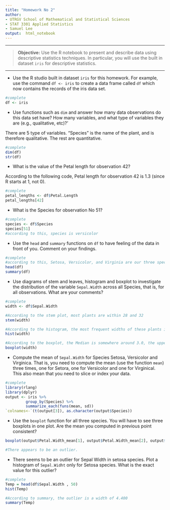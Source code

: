 ---
title: "Homework No 2"
author:
- UTRGV School of Mathematical and Statistical Sciences
- STAT 3301 Applied Statistics
- Samuel Lee
output:  html_notebook
---

---

>**Objective:** Use the R notebook to present and describe data using descriptive statistics techniques.
In particular, you will use the built in dataset `iris` for descriptive statistics.

---


* Use the R studio built in dataset `iris` for this homework. For example, use the command `df <- iris` to
create a data frame called `df` which now contains the records of the iris data set.

```{r}
#complete
df <- iris
```


* Use functions such as `dim` and answer how many data observations do this data set have? How many variables, and what type of variables they are (e.g., qualitative, etc)?'

There are 5 type of variables. "Species" is the name of the plant, and is therefore qualitative. The rest are quantitative.

```{r}
#complete
dim(df)
str(df)
```


* What is the value of the Petal length for observation 42?

According to the following code, Petal length for observation 42 is 1.3 (since R starts at 1, not 0).

```{r}
#complete
petal_lengths <- df$Petal.Length
petal_lengths[42]
```


* What is the Species for observation No 51?
```{r}
#complete
species <- df$Species
species[51]
#according to this, species is versicolor
```


* Use the `head` and `summary` functions on `df` to have feeling of the data in front of you. Comment
on your findings.

```{r}
#complete
#according to this, Setosa, Versicolor, and Virginia are our three species. It appears we have data for 50 of each species.
head(df)
summary(df)
```


* Use diagrams of stem and leaves,  histogram and boxplot to investigate the distribution of the variable
`Sepal.Width` across all Species, that is, for all observations. What are your comments?

```{r}
#complete
width <- df$Sepal.Width

#According to the stem plot, most plants are within 28 and 32
stem(width)

#According to the histogram, the most frequent widths of these plants is just under 3.0
hist(width)

#According to the boxplot, the Median is somewhere around 3.0, the upper quartile is around 3.3 and the lower quartile is around 2.7
boxplot(width)
```


* Compute the mean of `Sepal.Width` for Species Setosa, Versicolor and Virginica. That is, you need to compute the mean (use the function `mean`) three times, one for Setora, one for Versicolor and one for Virginical. This also mean that you need to slice or index your data.

```{r}
#complete
library(rlang)
library(dplyr)
output <- iris %>% 
         group_by(Species) %>% 
         summarize_each(funs(mean, sd))
`colnames<-`(t(output[3]), as.character(output$Species))
```


* Use the `boxplot` function for all three species. You will have to see three boxplots in one plot. Are the mean you computed in previous point consistent?

```{r}
boxplot(output$Petal.Width_mean[1], output$Petal.Width_mean[2], output$Petal.Width_mean[3])

#There appears to be an outlier.
```


* There seems to be an outlier for Sepal Width in setosa species. Plot a histogram of `Sepal.Widht` only
for Setosa species. What is the exact value for this outlier? 

```{r}
#complete
Temp = head(df$Sepal.Width , 50)
hist(Temp)

#According to summary, the outlier is a width of 4.400
summary(Temp)
```



